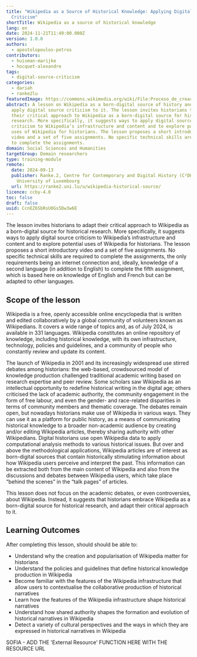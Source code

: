 ```yaml
---
title: "Wikipedia as a Source of Historical Knowledge: Applying Digital Source
  Criticism"
shortTitle: Wikipedia as a source of historical knowledge
lang: en
date: 2024-11-21T11:49:00.000Z
version: 1.0.0
authors:
  - apostolopoulos-petros
contributors:
  - huisman-marijke
  - hocquet-alexandre
tags:
  - digital-source-criticism
categories:
  - dariah
  - ranke2lu
featuredImage: https://commons.wikimedia.org/wiki/File:Proceso_de_creaci%C3%B3n_del_segundo_mural_Wikipedia_20_en_Aguascalientes_38.jpg
abstract: A lesson on Wikipedia as a born-digital source of history and how to
  apply digital source criticism to it. The lesson invites historians to adapt
  their critical approach to Wikipedia as a born-digital source for historical
  research. More specifically, it suggests ways to apply digital source
  criticism to Wikipedia’s infrastructure and content and to explore potential
  uses of Wikipedia for historians. The lesson proposes a short introductory
  video and a set of five assignments. No specific technical skills are required
  to complete the assignments.
domain: Social Sciences and Humanities
targetGroup: Domain researchers
type: training-module
remote:
  date: 2024-09-13
  publisher: Ranke.2, Centre for Contemporary and Digital History (C²DH),
    University of Luxembourg
  url: https://ranke2.uni.lu/u/wikipedia-historical-source/
licence: ccby-4.0
toc: false
draft: false
uuid: CcnEZ6SbRsU0Gs5Dw3w6E
---
```

The lesson invites historians to adapt their critical approach to Wikipedia as a born-digital source for historical research. More specifically, it suggests ways to apply digital source criticism to Wikipedia’s infrastructure and content and to explore potential uses of Wikipedia for historians. The lesson proposes a short introductory video and a set of five assignments. No specific technical skills are required to complete the assignments, the only requirements being an internet connection and, ideally, knowledge of a second language (in addition to English) to complete the fifth assignment, which is based here on knowledge of English and French but can be adapted to other languages. 

## Scope of the lesson
Wikipedia is a free, openly accessible online encyclopedia that is written and edited collaboratively by a global community of volunteers known as Wikipedians. It covers a wide range of topics and, as of July 2024, is available in 331 languages. Wikipedia constitutes an online repository of knowledge, including historical knowledge, with its own infrastructure, technology, policies and guidelines, and a community of people who constantly review and update its content. 

The launch of Wikipedia in 2001 and its increasingly widespread use stirred debates among historians: the web-based, crowdsourced model of knowledge production challenged traditional academic writing based on research expertise and peer review. Some scholars saw Wikipedia as an intellectual opportunity to redefine historical writing in the digital age; others criticised the lack of academic authority, the community engagement in the form of free labour, and even the gender- and race-related disparities in terms of community members and thematic coverage. The debates remain open, but nowadays historians make use of Wikipedia in various ways. They can use it as a platform for public history, as a means of communicating historical knowledge to a broader non-academic audience by creating and/or editing Wikipedia articles, thereby sharing authority with other Wikipedians. Digital historians use open Wikipedia data to apply computational analysis methods to various historical issues. But over and above the methodological applications, Wikipedia articles are of interest as born-digital sources that contain historically stimulating information about how Wikipedia users perceive and interpret the past. This information can be extracted both from the main content of Wikipedia and also from the discussions and debates between Wikipedia users, which take place “behind the scenes” in the “talk pages” of articles. 

This lesson does not focus on the academic debates, or even controversies, about Wikipedia. Instead, it suggests that historians embrace Wikipedia as a born-digital source for historical research, and adapt their critical approach to it. 

## Learning Outcomes
After completing this lesson, should should be able to:
- Understand why the creation and popularisation of Wikipedia matter for historians
- Understand the policies and guidelines that define historical knowledge production in Wikipedia
- Become familiar with the features of the Wikipedia infrastructure that allow users to contextualise the collaborative production of historical narratives
- Learn how the features of the Wikipedia infrastructure shape historical narratives
- Understand how shared authority shapes the formation and evolution of historical narratives in Wikipedia
- Detect a variety of cultural perspectives and the ways in which they are expressed in historical narratives in Wikipedia

SOFIA - ADD THE 'External Resource' FUNCTION HERE WITH THE RESOURCE URL
